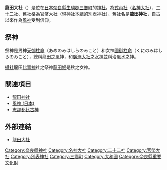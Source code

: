 {{日本神社
| name = 龍田大社
| img = File:Tatsuta-Taisha03.JPG
| img_capt = 鳥居和拜殿
| image_width = 250px
| nihongo = 龍田大社
| hiragana = たつたたいしゃ
| romaji = Tatsuta Taisha
| location = [[奈良縣|奈良縣]][[生駒郡|生駒郡]][[三鄉町|三鄉町]]立野南1-29-1
| god = [[志那都比古神|天御柱命]]<br/>[[志那都比古神|國御柱命]]
| type = [[式內社|式內社]]（[[名神大社|名神大社]]）、[[二十二社|二十二社]]、[[官幣大社|官幣大社]]、[[別表神社|別表神社]]
| struct = [[春日造|春日造]]
| open_year = [[崇神天皇|崇神天皇]]之治世
| cere_date = 4月4日
|}}

'''龍田大社'''（{{lang|ja|たつたたいしゃ}}）是位在[[日本|日本]][[奈良縣|奈良縣]][[生駒郡|生駒郡]][[三鄉町|三鄉町]]的[[神社|神社]]，為[[式內社|式內社]]（[[名神大社|名神大社]]）、[[二十二社|二十二社]]、舊[[社格|社格]]為[[官幣大社|官幣大社]]（現[[神社本廳|神社本廳]]的[[別表神社|別表神社]]），舊社名是'''龍田神社'''，自古以來作為[[風神_(日本)|風神]]受到信仰。

== 祭神 ==
祭神是男神[[志那都比古神|天御柱命]]（{{ja}}あめのみはしらのみこと）和女神[[志那都比古神|國御柱命]]（{{ja}}くにのみはしらのみこと），總稱龍田之風神，和[[廣瀨大社|廣瀨大社]]之[[水神|水神]]並稱治風水之神。

[[攝末社|攝社]]龍田[[比賣神|比賣神]]社之祭神[[龍田姬|龍田姬]]是秋之女神。

== 關連項目 ==
* [[龍田神社|龍田神社]]
* [[風神_(日本)|風神 (日本)]]
* [[志那都比古神|志那都比古神]]

== 外部連結 ==
{{Commonscat|Tatsuta-taisha}}
* [http://www.tatsutataisha.jp/index.php 龍田大社]

{{二十二社}}
{{近代社格制度}}

[[Category:奈良縣神社|Category:奈良縣神社]]
[[Category:名神大社|Category:名神大社]]
[[Category:二十二社|Category:二十二社]]
[[Category:官幣大社|Category:官幣大社]]
[[Category:別表神社|Category:別表神社]]
[[Category:三鄉町|Category:三鄉町]]
[[Category:大和國|Category:大和國]]
[[Category:奈良縣重要文化財|Category:奈良縣重要文化財]]